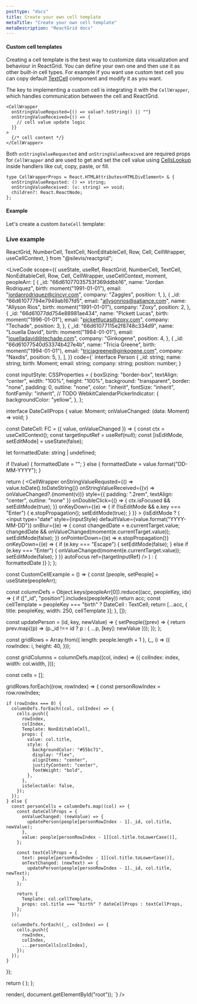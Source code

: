 ```yaml
---
posttype: "docs"
title: Create your own cell template
metaTitle: "Create your own cell template"
metaDescription: "ReactGrid docs"
---
```


#### Custom cell templates

Creating a cell template is the best way to customize data visualization and behaviour in ReactGrid.
You can define your own one and then use it as other built-in cell types. For example if you want use custom text cell you can copy default [TextCell](/docs/5.0/3-cell-templates/1-text-cell) component and modify it as you want.

The key to implementing a custom cell is integrating it with the `CellWrapper`, which handles communication between the cell and ReactGrid.

```tsx
<CellWrapper 
  onStringValueRequsted={() => value?.toString() || ""} 
  onStringValueReceived={() => {
    // cell value update logic
  }} 
>
  {/* cell content */}
</CellWrapper>
```

Both `onStringValueRequested` and `onStringValueReceived` are required props for `CellWrapper` and are used to get and set the cell value using [CellsLookup](/docs/5.0/6-api/1-types/4-cells-lookup) inside handlers like cut, copy, paste, or fill.

```tsx
type CellWrapperProps = React.HTMLAttributes<HTMLDivElement> & {
  onStringValueRequsted: () => string;
  onStringValueReceived: (v: string) => void;
  children?: React.ReactNode;
};
```

#### Example
Let's create a custom `DateCell` template:


### Live example

  ReactGrid,
  NumberCell,
  TextCell,
  NonEditableCell,
  Row,
  Cell,
  CellWrapper,
  useCellContext,
} from "@silevis/reactgrid";

<LiveCode
  scope={{
    useState,
    useRef,
    ReactGrid,
    NumberCell,
    TextCell,
    NonEditableCell,
    Row,
    Cell,
    CellWrapper, 
    useCellContext,
    moment,
    peopleArr: [
      {
        _id: "66d61077035753f369ddbb16",
        name: "Jordan Rodriquez",
        birth: moment("1991-01-01"),
        email: "jordanrodriquez@cincyr.com",
        company: "Zaggles",
        position: 1,
      },
      {
        _id: "66d61077794e7949ab167fd5",
        email: "allysonrios@satiance.com",
        name: "Allyson Rios",
        birth: moment("1991-01-01"),
        company: "Zoxy",
        position: 2,
      },
      {
        _id: "66d61077dd754e88981ae434",
        name: "Pickett Lucas",
        birth: moment("1996-01-01"),
        email: "pickettlucas@zoxy.com",
        company: "Techade",
        position: 3,
      },
      {
        _id: "66d61077115e2f8748c334d9",
        name: "Louella David",
        birth: moment("1984-01-01"),
        email: "louelladavid@techade.com",
        company: "Ginkogene",
        position: 4,
      },
      {
        _id: "66d61077540d53374b427e4b",
        name: "Tricia Greene",
        birth: moment("1994-01-01"),
        email: "triciagreene@ginkogene.com",
        company: "Naxdis",
        position: 5,
      },
    ],
  }}
  code={`
interface Person {
  _id: string;
  name: string;
  birth: Moment;
  email: string;
  company: string;
  position: number;
}

const inputStyle: CSSProperties = {
  boxSizing: "border-box",
  textAlign: "center",
  width: "100%",
  height: "100%",
  background: "transparent",
  border: "none",
  padding: 0,
  outline: "none",
  color: "inherit",
  fontSize: "inherit",
  fontFamily: "inherit",
  // TODO
  WebkitCalendarPickerIndicator: {
   backgroundColor: "yellow",
  },
};

interface DateCellProps {
  value: Moment;
  onValueChanged: (data: Moment) => void;
}

const DateCell: FC<DateCellProps> = ({ value, onValueChanged }) => {
  const ctx = useCellContext();
  const targetInputRef = useRef<HTMLInputElement>(null);
  const [isEditMode, setEditMode] = useState(false);

  let formattedDate: string | undefined;

  if (!value) {
    formattedDate = "";
  } else {
    formattedDate = value.format("DD-MM-YYYY");
  }

  return (
    <CellWrapper
      onStringValueRequsted={() => value.toDate().toDateString()}
      onStringValueReceived={(v) => onValueChanged?.(moment(v))}
      style={{ padding: ".2rem", textAlign: "center", outline: "none" }}
      onDoubleClick={() => {
        ctx.isFocused && setEditMode(true);
      }}
      onKeyDown={(e) => {
        if (!isEditMode && e.key === "Enter") {
          e.stopPropagation();
          setEditMode(true);
        }
      }}
    >
      {isEditMode ? (
        <input
          type="date"
          style={inputStyle}
          defaultValue={value.format("YYYY-MM-DD")}
          onBlur={(e) => {
            const changedDate = e.currentTarget.value;
            changedDate && onValueChanged(moment(e.currentTarget.value));
            setEditMode(false);
          }}
          onPointerDown={(e) => e.stopPropagation()}
          onKeyDown={(e) => {
            if (e.key === "Escape") {
              setEditMode(false);
            } else if (e.key === "Enter") {
              onValueChanged(moment(e.currentTarget.value));
              setEditMode(false);
            }
          }}
          autoFocus
          ref={targetInputRef}
        />
      ) : (
        formattedDate
      )}
    </CellWrapper>
  );
};

const CustomCellExample = () => {
  const [people, setPeople] = useState<Person>(peopleArr);

  const columnDefs = Object.keys(peopleArr[0]).reduce((acc, peopleKey, idx) => {
    if (["_id", "position"].includes(peopleKey)) return acc;
    const cellTemplate = peopleKey === "birth" ? DateCell : TextCell;
    return [...acc, { title: peopleKey, width: 250, cellTemplate }];
  }, []);

  const updatePerson = (id, key, newValue) => {
    setPeople((prev) => {
      return prev.map((p) => (p._id !== id ? p : { ...p, [key]: newValue }));
    });
  };

  const gridRows = Array.from({ length: people.length + 1 }, (_, i) => ({
    rowIndex: i,
    height: 40,
  }));

  const gridColumns = columnDefs.map((col, index) => ({
    colIndex: index,
    width: col.width,
  }));

  const cells = [];

  gridRows.forEach((row, rowIndex) => {
    const personRowIndex = row.rowIndex;

    if (rowIndex === 0) {
      columnDefs.forEach((col, colIndex) => {
        cells.push({
          rowIndex,
          colIndex,
          Template: NonEditableCell,
          props: {
            value: col.title,
            style: {
              backgroundColor: "#55bc71",
              display: "flex",
              alignItems: "center",
              justifyContent: "center",
              fontWeight: "bold",
            },
          },
          isSelectable: false,
        });
      });
    } else {
      const personCells = columnDefs.map((col) => {
        const dateCellProps = {
          onValueChanged: (newValue) => {
            updatePerson(people[personRowIndex - 1]._id, col.title, newValue);
          },
          value: people[personRowIndex - 1][col.title.toLowerCase()],
        };

        const textCellProps = {
          text: people[personRowIndex - 1][col.title.toLowerCase()],
          onTextChanged: (newText) => {
            updatePerson(people[personRowIndex - 1]._id, col.title, newText);
          },
        };

        return {
          Template: col.cellTemplate,
          props: col.title === "birth" ? dateCellProps : textCellProps,
        };
      });

      columnDefs.forEach((_, colIndex) => {
        cells.push({
          rowIndex,
          colIndex,
          ...personCells[colIndex],
        });
      });
    }
  });

  return (
    <ReactGrid
      rows={gridRows}
      columns={gridColumns}
      cells={cells}
    />
  );
};

render(<CustomCellExample />, document.getElementById("root"));
`}
/>
